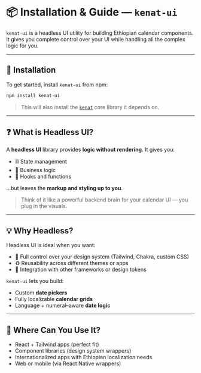 # 📦 Installation & Guide — `kenat-ui`

`kenat-ui` is a headless UI utility for building Ethiopian calendar components. It gives you complete control over your UI while handling all the complex logic for you.

---

## 🚀 Installation

To get started, install `kenat-ui` from npm:

```bash
npm install kenat-ui
````

> This will also install the [`kenat`](https://www.npmjs.com/package/kenat) core library it depends on.

---

## ❓ What is Headless UI?

A **headless UI** library provides **logic without rendering**. It gives you:

* ⛓️ State management
* 🧠 Business logic
* 🧰 Hooks and functions

…but leaves the **markup and styling up to you**.

> Think of it like a powerful backend brain for your calendar UI — you plug in the visuals.

---

## 💡 Why Headless?

Headless UI is ideal when you want:

* 💅 Full control over your design system (Tailwind, Chakra, custom CSS)
* ♻️ Reusability across different themes or apps
* 💼 Integration with other frameworks or design tokens

`kenat-ui` lets you build:

* Custom **date pickers**
* Fully localizable **calendar grids**
* Language + numeral–aware **date logic**

---

## 🧩 Where Can You Use It?

* React + Tailwind apps (perfect fit)
* Component libraries (design system wrappers)
* Internationalized apps with Ethiopian localization needs
* Web or mobile (via React Native wrappers)

